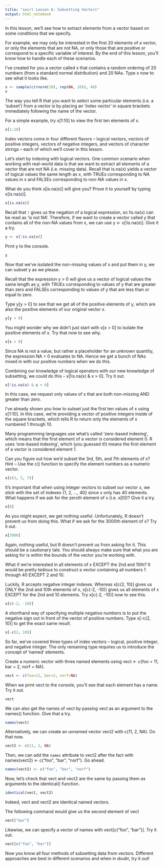 ```yaml
---
title: "swirl Lesson 6: Subsetting Vectors"
output: html_notebook
---
```


In this lesson, we'll see how to extract elements from a vector based on some conditions that we specify.

For example, we may only be interested in the first 20 elements of a vector, or only the elements that are not NA, or only those that are positive or correspond to a specific variable of interest. By the end of this lesson, you'll know how to handle each of these scenarios.

I've created for you a vector called x that contains a random ordering of 20 numbers (from a standard normal distribution) and 20 NAs. Type x now to see what it looks like.

```r
x <- sample(c(rnorm(20), rep(NA, 20)), 40)
x
```

The way you tell R that you want to select some particular elements (i.e. a 'subset') from a vector is by placing an 'index vector' in square brackets immediately following the name of the vector.

For a simple example, try x[1:10] to view the first ten elements of x.

```r
x[1:10]
```

Index vectors come in four different flavors -- logical vectors, vectors of positive integers, vectors of negative integers, and vectors of character strings -- each of which we'll cover in this lesson.

Let's start by indexing with logical vectors. One common scenario when working with real-world data is that we want to extract all elements of a vector that are not NA (i.e. missing data). Recall that is.na(x) yields a vector of logical values the same length as x, with TRUEs corresponding to NA values in x and FALSEs corresponding to non-NA values in x.

What do you think x[is.na(x)] will give you? Prove it to yourself by typing x[is.na(x)].

```r
x[is.na(x)]
```

Recall that `!` gives us the negation of a logical expression, so !is.na(x) can be read as 'is not NA'. Therefore, if we want to create a vector called y that contains all of the non-NA values from x, we can use y <- x[!is.na(x)]. Give it a try.

```r
y <- x[!is.na(x)]
```

Print y to the console.

```r
y
```

Now that we've isolated the non-missing values of x and put them in y, we can subset y as we please.

Recall that the expression y > 0 will give us a vector of logical values the same length as y, with TRUEs corresponding to values of y that are greater than zero and FALSEs corresponding to values of y that are less than or equal to zero.

Type y[y > 0] to see that we get all of the positive elements of y, which are also the positive elements of our original vector x.

```r
y[y > 0]
```

You might wonder why we didn't just start with x[x > 0] to isolate the positive elements of x. Try that now to see why.

```r
x[x > 0]
```

Since NA is not a value, but rather a placeholder for an unknown quantity, the expression NA > 0 evaluates to NA. Hence we get a bunch of NAs mixed in with our positive numbers when we do this.

Combining our knowledge of logical operators with our new knowledge of subsetting, we could do this -- x[!is.na(x) & x > 0]. Try it out.

```r
x[!is.na(x) & x > 0]
```

In this case, we request only values of x that are both non-missing AND greater than zero.

I've already shown you how to subset just the first ten values of x using x[1:10]. In this case, we're providing a vector of positive integers inside of the square brackets, which tells R to return only the elements of x numbered 1 through 10.

Many programming languages use what's called 'zero-based indexing', which means that the first element of a vector is considered element 0. R uses 'one-based indexing', which (you guessed it!) means the first element of a vector is considered element 1.

Can you figure out how we'd subset the 3rd, 5th, and 7th elements of x? Hint -- Use the c() function to specify the element numbers as a numeric vector.

```r
x[c(3, 5, 7)]
```

It's important that when using integer vectors to subset our vector x, we stick with the set of indexes {1, 2, ..., 40} since x only has 40 elements. What happens if we ask for the zeroth element of x (i.e. x[0])? Give it a try.

```r
x[0]
```

As you might expect, we get nothing useful. Unfortunately, R doesn't prevent us from doing this. What if we ask for the 3000th element of x? Try it out.

```r
x[3000]
```

Again, nothing useful, but R doesn't prevent us from asking for it. This should be a cautionary tale. You should always make sure that what you are asking for is within the bounds of the vector you're working with.

What if we're interested in all elements of x EXCEPT the 2nd and 10th? It would be pretty tedious to construct a vector containing all numbers 1 through 40 EXCEPT 2 and 10.

Luckily, R accepts negative integer indexes. Whereas x[c(2, 10)] gives us ONLY the 2nd and 10th elements of x, x[c(-2, -10)] gives us all elements of x EXCEPT for the 2nd and 10 elements.  Try x[c(-2, -10)] now to see this.

```r
x[c(-2, -10)]
```

A shorthand way of specifying multiple negative numbers is to put the negative sign out in front of the vector of positive numbers. Type x[-c(2, 10)] to get the exact same result.

```r
x[-c(2, 10)]
```

So far, we've covered three types of index vectors -- logical, positive integer, and negative integer. The only remaining type requires us to introduce the concept of 'named' elements.

Create a numeric vector with three named elements using vect <- c(foo = 11, bar = 2, norf = NA).

```r
vect <- c(foo=11, bar=2, norf=NA)
```

When we print vect to the console, you'll see that each element has a name. Try it out.

```r
vect
```

We can also get the names of vect by passing vect as an argument to the names() function. Give that a try.

```r
names(vect)
```

Alternatively, we can create an unnamed vector vect2 with c(11, 2, NA). Do that now.

```r
vect2 <- c(11, 2, NA)
```

Then, we can add the `names` attribute to vect2 after the fact with names(vect2) <- c("foo", "bar", "norf"). Go ahead.

```r
names(vect2) <- c("foo", "bar", "norf")
```

Now, let's check that vect and vect2 are the same by passing them as arguments to the identical() function.

```r
identical(vect, vect2)
```

Indeed, vect and vect2 are identical named vectors.

The following command would give us the second element of vect

```r
vect["bar"]
```

Likewise, we can specify a vector of names with vect[c("foo", "bar")]. Try it out.

```r
vect[c("foo", "bar")]
```

Now you know all four methods of subsetting data from vectors. Different approaches are best in different scenarios and when in doubt, try it out!